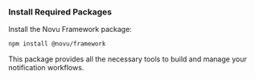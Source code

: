 ### Install Required Packages

Install the Novu Framework package:

```bash
npm install @novu/framework
```

This package provides all the necessary tools to build and manage your notification workflows.
